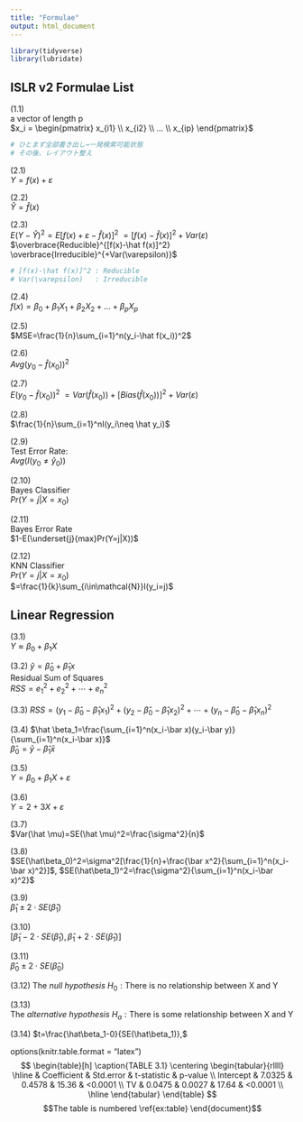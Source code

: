 ```yaml
---
title: "Formulae"
output: html_document
---
```

```r
library(tidyverse)
library(lubridate)
```
## ISLR v2 Formulae List
$(1.1)$  
$\mbox{a vector of length p}$  
$x_i = \begin{pmatrix} x_{i1} \\ x_{i2} \\ … \\ x_{ip} \end{pmatrix}$  
```r
# ひとまず全部書き出し→一発検索可能状態
# その後、レイアウト整え
```

$(2.1)$  
$Y = f(x) + \varepsilon$  

$(2.2)$  
$\hat Y = \hat f(x)$  

$(2.3)$  
$E(Y-\hat Y)^2 = E[f(x)+\varepsilon-\hat f(x)]^2$
$=[f(x)-\hat f(x)]^2+Var(\varepsilon)$  
$\overbrace{Reducible}^{[f(x)-\hat f(x)]^2} \overbrace{Irreducible}^{+Var(\varepsilon)}$  
```r
# [f(x)-\hat f(x)]^2 : Reducible
# Var(\varepsilon)   : Irreducible
```

$(2.4)$  
$f(x)=\beta_0+\beta_1X_1+\beta_2X_2+…+\beta_pX_p$

$(2.5)$  
$MSE=\frac{1}{n}\sum_{i=1}^n(y_i-\hat f(x_i))^2$

$(2.6)$  
$Avg(y_0-\hat f(x_0))^2$

$(2.7)$  
$E(y_0-\hat f(x_0))^2$
$=Var(\hat f(x_0))+[Bias(\hat f(x_0))]^2+Var(\varepsilon)$

$(2.8)$  
$\frac{1}{n}\sum_{i=1}^nI(y_i\neq \hat y_i)$

$(2.9)$  
Test Error Rate:  
$Avg(I(y_0\neq \hat y_0))$

$(2.10)$  
Bayes Classifier  
$Pr(Y=j|X=x_0)$

$(2.11)$  
Bayes Error Rate  
$1-E(\underset{j}{max}Pr(Y=j|X))$

$(2.12)$  
KNN Classifier  
$Pr(Y=j|X=x_0)$  
$=\frac{1}{k}\sum_{i\in\mathcal{N}}I(y_i=j)$

## Linear Regression  
$(3.1)$  
$Y\approx \beta_0+\beta_1X$  

$(3.2)$
$\hat y = \hat \beta_0+\hat \beta_1x$  
$\mbox{Residual Sum of Squares}$  
$RSS=e_1^2+e_2^2+\cdots+e_n^2$  

$(3.3)$
$RSS=(y_1-\hat \beta_0-\hat \beta_1x_1)^2+(y_2-\hat \beta_0-\hat \beta_1x_2)^2+\cdots+(y_n-\hat \beta_0-\hat \beta_1x_n)^2$  

$(3.4)$
$\hat \beta_1=\frac{\sum_{i=1}^n(x_i-\bar x)(y_i-\bar y)}{\sum_{i=1}^n(x_i-\bar x)}$  
$\hat \beta_0=\bar y-\hat \beta_1 \bar x$  

$(3.5)$  
$Y=\beta_0+\beta_1X+\varepsilon$  

$(3.6)$  
$Y=2+3X+\varepsilon$  

$(3.7)$  
$Var(\hat \mu)=SE(\hat \mu)^2=\frac{\sigma^2}{n}$

$(3.8)$  
$SE(\hat\beta_0)^2=\sigma^2[\frac{1}{n}+\frac{\bar x^2}{\sum_{i=1}^n(x_i-\bar x)^2}]$,  $SE(\hat\beta_1)^2=\frac{\sigma^2}{\sum_{i=1}^n(x_i-\bar x)^2}$  

$(3.9)$  
$\hat\beta_1\pm2\cdot SE(\hat\beta_1)$  

$(3.10)$  
$[\hat\beta_1-2\cdot SE(\hat\beta_1),\hat\beta_1+2\cdot SE(\hat\beta_1)]$  

$(3.11)$  
$\hat\beta_0\pm2\cdot SE(\hat\beta_0)$  

$(3.12)$ 
$\mbox{The }\textit{null hypothesis}$
$H_0:\mbox{There is no relationship between X and Y}$  

$(3.13)$  
$\mbox{The }\textit{alternative hypothesis}$
$H_a:\mbox{There is some relationship between X and Y}$

$(3.14)$
$t=\frac{\hat\beta_1-0}{SE(\hat\beta_1)},$

options(knitr.table.format = "latex")
$$
\begin{table}[h]
  \caption{TABLE 3.1}
  \centering
    \begin{tabular}{rllll}
      \hline
       & Coefficient & Std.error & t-statistic & p-value \\
      Intercept & 7.0325 & 0.4578 & 15.36 & <0.0001 \\
      TV & 0.0475 & 0.0027 & 17.64 & <0.0001 \\
      \hline
    \end{tabular}
  \end{table}
$$
$$The table is numbered \ref{ex:table}
\end{document}$$
